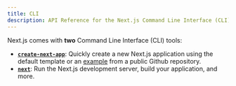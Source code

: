 ```yaml
---
title: CLI
description: API Reference for the Next.js Command Line Interface (CLI).
---
```


Next.js comes with **two** Command Line Interface (CLI) tools:

- **[`create-next-app`](#create-next-app)**: Quickly create a new Next.js application using the default template or an [example](https://github.com/vercel/next.js/tree/canary/examples) from a public Github repository.
- **[`next`](#next)**: Run the Next.js development server, build your application, and more.
